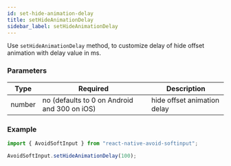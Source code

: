 ```yaml
---
id: set-hide-animation-delay
title: setHideAnimationDelay
sidebar_label: setHideAnimationDelay
---
```


Use `setHideAnimationDelay` method, to customize delay of hide offset animation with delay value in ms.

### Parameters

| Type   | Required                                     | Description                 |
| ------ | -------------------------------------------- | --------------------------- |
| number | no (defaults to 0 on Android and 300 on iOS) | hide offset animation delay |

### Example

```ts
import { AvoidSoftInput } from "react-native-avoid-softinput";

AvoidSoftInput.setHideAnimationDelay(100);
```
